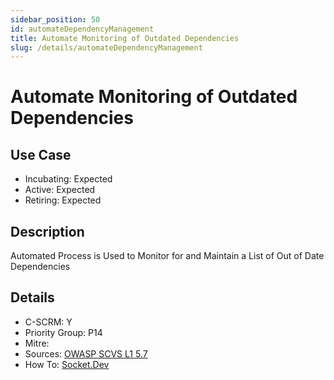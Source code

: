 ```yaml
---
sidebar_position: 50
id: automateDependencyManagement
title: Automate Monitoring of Outdated Dependencies
slug: /details/automateDependencyManagement
---
```


# Automate Monitoring of Outdated Dependencies

## Use Case

- Incubating: Expected
- Active: Expected
- Retiring: Expected

## Description

Automated Process is Used to Monitor for and Maintain a List of Out of Date Dependencies

## Details

- C-SCRM: Y
- Priority Group: P14
- Mitre: 
- Sources: [OWASP SCVS L1 5.7](https://scvs.owasp.org/scvs/v5-component-analysis/)
- How To: [Socket.Dev](https://socket.dev/)

